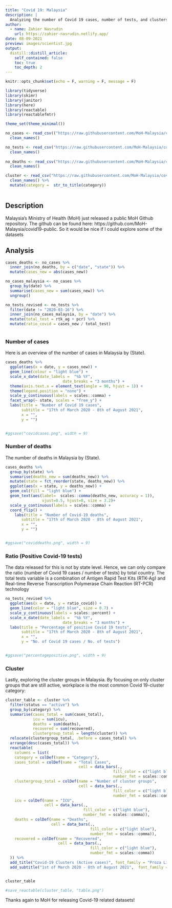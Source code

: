 ```yaml
---
title: "Covid 19: Malaysia"
description: |
  Analyzing the number of Covid 19 cases, number of tests, and clusters in Malaysia
author:
  - name: Zahier Nasrudin
    url: https://zahier-nasrudin.netlify.app/
date: 08-09-2021
preview: images/scientist.jpg
output:
  distill::distill_article:
    self_contained: false
    toc: true
    toc_depth: 2
---
```


```r
knitr::opts_chunk$set(echo = F, warning = F, message = F)

library(tidyverse)
library(skimr)
library(janitor)
library(here)
library(reactable)
library(reactablefmtr)

theme_set(theme_minimal())

```


```r

no_cases <- read_csv(("https://raw.githubusercontent.com/MoH-Malaysia/covid19-public/main/epidemic/cases_state.csv")) %>%
  clean_names()

no_tests <- read_csv("https://raw.githubusercontent.com/MoH-Malaysia/covid19-public/main/epidemic/tests_malaysia.csv") %>%
  clean_names()
 
no_deaths <- read_csv("https://raw.githubusercontent.com/MoH-Malaysia/covid19-public/main/epidemic/deaths_state.csv") %>%
  clean_names()

cluster <- read_csv("https://raw.githubusercontent.com/MoH-Malaysia/covid19-public/main/epidemic/clusters.csv") %>%
  clean_names() %>%
  mutate(category =  str_to_title(category))



```


## Description

Malaysia's Ministry of Health (MoH) just released a public MoH Github repository. The github can be found here: https://github.com/MoH-Malaysia/covid19-public. So it would be nice if I could explore some of the datasets

## Analysis

```r

cases_deaths <- no_cases %>%
  inner_join(no_deaths, by = c("date", "state")) %>%
  mutate(cases_new = abs(cases_new))

no_cases_malaysia <- no_cases %>%
  group_by(date) %>%
  summarise(cases_new = sum(cases_new)) %>%
  ungroup()

no_tests_revised <- no_tests %>%
  filter(date != "2020-03-16") %>%
  inner_join(no_cases_malaysia, by = "date") %>%
  mutate(total_test = rtk_ag + pcr) %>%
  mutate(ratio_covid = cases_new / total_test)



```

### Number of cases

Here is an overview of the number of cases in Malaysia by (State).

```r

cases_deaths %>%
  ggplot(aes(x = date, y = cases_new)) + 
  geom_line(colour = "light blue") +
  scale_x_date(date_labels =  "%b %Y",
                         date_breaks = "3 months") +
  theme(axis.text.x = element_text(angle = 90, hjust = 1)) +
  theme(legend.position = "none") +
  scale_y_continuous(labels = scales::comma) +
  facet_wrap(~ state, scales = "free_y") + 
  labs(title = "Number of Covid 19 cases",
       subtitle = "17th of March 2020 - 8th of August 2021",
       x = "",
       y = "")


#ggsave("covidcases.png", width = 9)

```

### Number of deaths

The number of deaths in Malaysia by (State).

```r

cases_deaths %>%
  group_by(state) %>%
  summarise(deaths_new = sum(deaths_new)) %>%
  mutate(state = fct_reorder(state, deaths_new)) %>%
  ggplot(aes(x = state, y = deaths_new)) + 
  geom_col(fill = "light blue") +
  geom_text(aes(label=  scales::comma(deaths_new, accuracy = 1)), 
                vjust=0.5, hjust=0, size = 3.2)+
  scale_y_continuous(labels = scales::comma) +
  coord_flip() +
    labs(title = "Number of Covid-19 deaths",
       subtitle = "17th of March 2020 - 8th of August 2021",
       x = "",
       y = "")


#ggsave("coviddeaths.png", width = 9)


```


### Ratio (Positive Covid-19 tests)

The data released for this is not by state level. Hence, we can only compare the ratio (number of Covid 19 cases / number of tests) by total country. The total tests variable is a combination of  Antigen Rapid Test Kits (RTK-Ag) and Real-time Reverse Transcription Polymerase Chain Reaction (RT-PCR) technology

```r


no_tests_revised %>%
  ggplot(aes(x = date, y = ratio_covid)) +
  geom_line(color = "light blue", size = 0.7) +
  scale_y_continuous(labels = scales::percent) +
  scale_x_date(date_labels =  "%b %Y",
                         date_breaks = "3 months") +
  labs(title = "Percentage of positive Covid 19 tests",
       subtitle = "17th of March 2020 - 8th of August 2021",
       x = "",
       y = "No. of Covid 19 cases / No. of tests")


#ggsave("percentagepositive.png", width = 9)

```


### Cluster

Lastly, exploring the cluster groups in Malaysia. By focusing on only cluster groups that are still active, workplace is the most common Covid 19-cluster category:


```r


cluster_table <- cluster %>%
  filter(status == "active") %>%
  group_by(category) %>%
  summarise(cases_total = sum(cases_total),
            icu = sum(icu),
            deaths = sum(deaths),
            recovered = sum(recovered),
            clustergroup_total = length(cluster)) %>%
  relocate(clustergroup_total, .before = cases_total) %>%
  arrange(desc(cases_total)) %>%
  reactable(
    columns = list(
    category = colDef(name = "Category"),
    cases_total = colDef(name = "Total Cases",
                                cell = data_bars(., 
                                               fill_color = c("light blue"),
                                               number_fmt = scales::comma)),
    clustergroup_total = colDef(name = "Number of cluster groups",
                                cell = data_bars(., 
                                               fill_color = c("light blue"),
                                               number_fmt = scales::comma)),
    icu = colDef(name = "ICU",
                 cell = data_bars(.,
                                  fill_color = c("light blue"),
                                  number_fmt = scales::comma)),
    deaths = colDef(name = "Deaths", 
                    cell = data_bars(., 
                                     fill_color = c("light blue"),
                                     number_fmt = scales::comma)),
    recovered = colDef(name = "Recovered",
                       cell = data_bars(., 
                                     fill_color = c("light blue"),
                                     number_fmt = scales::comma))
  )) %>%
  add_title("Covid-19 Clusters (Active cases)", font_family = "Proza Libre", font_size = 25) %>%
  add_subtitle("1st of March 2020 - 8th of August 2021",  font_family = "Proza Libre", font_size = 15)


cluster_table

#save_reactable(cluster_table, "table.png")

```

Thanks again to MoH for releasing Covid-19 related datasets!

